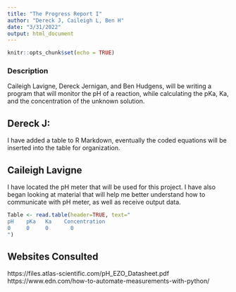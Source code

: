 ```yaml
---
title: "The Progress Report I"
author: "Dereck J, Caileigh L, Ben H"
date: "3/31/2022"
output: html_document
---
```


```r
knitr::opts_chunk$set(echo = TRUE)
```
### Description
Caileigh Lavigne, Dereck Jernigan, and Ben Hudgens, will be writing a program that will monitor the pH of a reaction, while calculating the pKa, Ka, and the concentration of the unknown solution. 

## Dereck J:

I have added a table to R Markdown, eventually the coded equations will be inserted into the table for organization.

## Caileigh Lavigne
I have located the pH meter that will be used for this project. I have also began looking at material that will help me better understand how to communicate with pH meter, as well as receive output data.

```r
Table <- read.table(header=TRUE, text="
pH    pKa   Ka    Concentration
0     0     0       0
")

```

## Websites Consulted
https://files.atlas-scientific.com/pH_EZO_Datasheet.pdf
https://www.edn.com/how-to-automate-measurements-with-python/